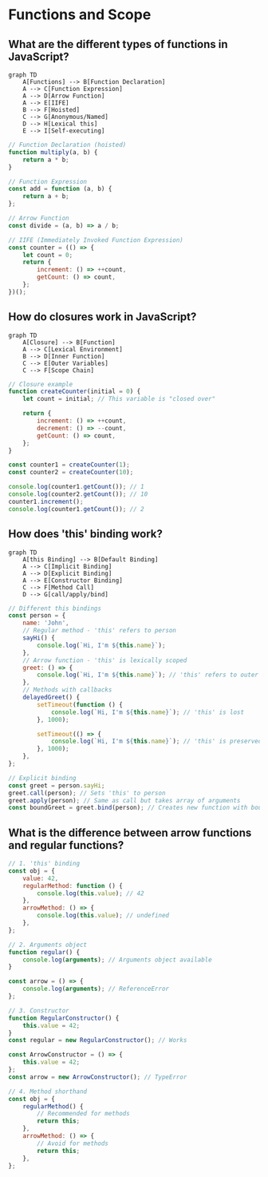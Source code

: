 # Functions and Scope

## What are the different types of functions in JavaScript?

```mermaid
graph TD
    A[Functions] --> B[Function Declaration]
    A --> C[Function Expression]
    A --> D[Arrow Function]
    A --> E[IIFE]
    B --> F[Hoisted]
    C --> G[Anonymous/Named]
    D --> H[Lexical this]
    E --> I[Self-executing]
```

```javascript
// Function Declaration (hoisted)
function multiply(a, b) {
    return a * b;
}

// Function Expression
const add = function (a, b) {
    return a + b;
};

// Arrow Function
const divide = (a, b) => a / b;

// IIFE (Immediately Invoked Function Expression)
const counter = (() => {
    let count = 0;
    return {
        increment: () => ++count,
        getCount: () => count,
    };
})();
```

## How do closures work in JavaScript?

```mermaid
graph TD
    A[Closure] --> B[Function]
    A --> C[Lexical Environment]
    B --> D[Inner Function]
    C --> E[Outer Variables]
    C --> F[Scope Chain]
```

```javascript
// Closure example
function createCounter(initial = 0) {
    let count = initial; // This variable is "closed over"

    return {
        increment: () => ++count,
        decrement: () => --count,
        getCount: () => count,
    };
}

const counter1 = createCounter(1);
const counter2 = createCounter(10);

console.log(counter1.getCount()); // 1
console.log(counter2.getCount()); // 10
counter1.increment();
console.log(counter1.getCount()); // 2
```

## How does 'this' binding work?

```mermaid
graph TD
    A[this Binding] --> B[Default Binding]
    A --> C[Implicit Binding]
    A --> D[Explicit Binding]
    A --> E[Constructor Binding]
    C --> F[Method Call]
    D --> G[call/apply/bind]
```

```javascript
// Different this bindings
const person = {
    name: 'John',
    // Regular method - 'this' refers to person
    sayHi() {
        console.log(`Hi, I'm ${this.name}`);
    },
    // Arrow function - 'this' is lexically scoped
    greet: () => {
        console.log(`Hi, I'm ${this.name}`); // 'this' refers to outer scope
    },
    // Methods with callbacks
    delayedGreet() {
        setTimeout(function () {
            console.log(`Hi, I'm ${this.name}`); // 'this' is lost
        }, 1000);

        setTimeout(() => {
            console.log(`Hi, I'm ${this.name}`); // 'this' is preserved
        }, 1000);
    },
};

// Explicit binding
const greet = person.sayHi;
greet.call(person); // Sets 'this' to person
greet.apply(person); // Same as call but takes array of arguments
const boundGreet = greet.bind(person); // Creates new function with bound 'this'
```

## What is the difference between arrow functions and regular functions?

```javascript
// 1. 'this' binding
const obj = {
    value: 42,
    regularMethod: function () {
        console.log(this.value); // 42
    },
    arrowMethod: () => {
        console.log(this.value); // undefined
    },
};

// 2. Arguments object
function regular() {
    console.log(arguments); // Arguments object available
}

const arrow = () => {
    console.log(arguments); // ReferenceError
};

// 3. Constructor
function RegularConstructor() {
    this.value = 42;
}
const regular = new RegularConstructor(); // Works

const ArrowConstructor = () => {
    this.value = 42;
};
const arrow = new ArrowConstructor(); // TypeError

// 4. Method shorthand
const obj = {
    regularMethod() {
        // Recommended for methods
        return this;
    },
    arrowMethod: () => {
        // Avoid for methods
        return this;
    },
};
```
